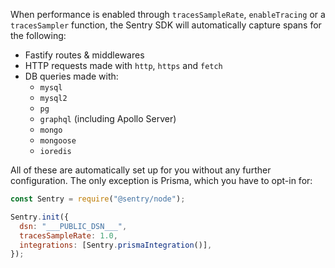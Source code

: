 When performance is enabled through `tracesSampleRate`, `enableTracing` or a `tracesSampler` function, the Sentry SDK will automatically capture spans for the following:

- Fastify routes & middlewares
- HTTP requests made with `http`, `https` and `fetch`
- DB queries made with:
  - `mysql`
  - `mysql2`
  - `pg`
  - `graphql` (including Apollo Server)
  - `mongo`
  - `mongoose`
  - `ioredis`

All of these are automatically set up for you without any further configuration. The only exception is Prisma, which you have to opt-in for:

```javascript
const Sentry = require("@sentry/node");

Sentry.init({
  dsn: "___PUBLIC_DSN___",
  tracesSampleRate: 1.0,
  integrations: [Sentry.prismaIntegration()],
});
```
